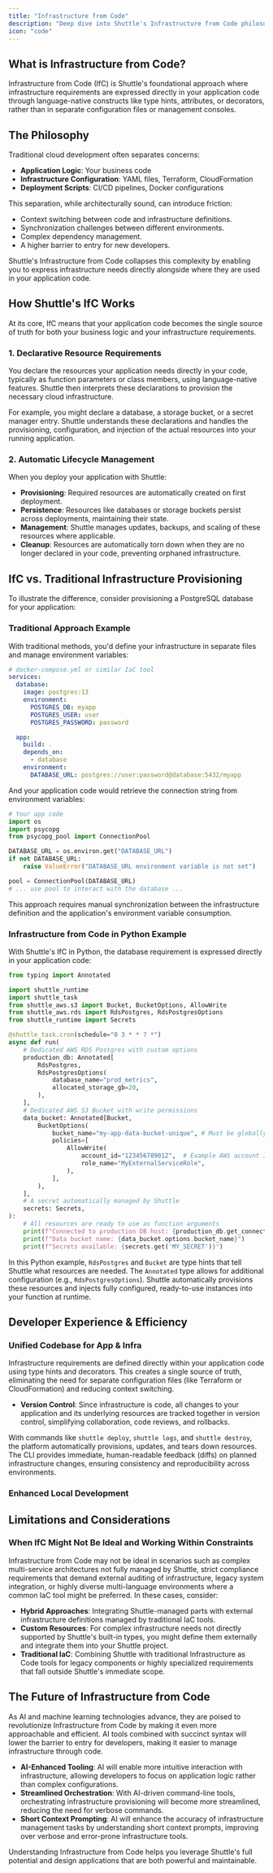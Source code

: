 ```yaml
---
title: "Infrastructure from Code"
description: "Deep dive into Shuttle's Infrastructure from Code philosophy and how it differs from traditional approaches"
icon: "code"
---
```


## What is Infrastructure from Code?

Infrastructure from Code (IfC) is Shuttle's foundational approach where infrastructure requirements are expressed directly in your application code through language-native constructs like type hints, attributes, or decorators, rather than in separate configuration files or management consoles.

## The Philosophy

Traditional cloud development often separates concerns:

-   **Application Logic**: Your business code
-   **Infrastructure Configuration**: YAML files, Terraform, CloudFormation
-   **Deployment Scripts**: CI/CD pipelines, Docker configurations

This separation, while architecturally sound, can introduce friction:

-   Context switching between code and infrastructure definitions.
-   Synchronization challenges between different environments.
-   Complex dependency management.
-   A higher barrier to entry for new developers.

Shuttle's Infrastructure from Code collapses this complexity by enabling you to express infrastructure needs directly alongside where they are used in your application code.

## How Shuttle's IfC Works

At its core, IfC means that your application code becomes the single source of truth for both your business logic and your infrastructure requirements.

### 1. Declarative Resource Requirements

You declare the resources your application needs directly in your code, typically as function parameters or class members, using language-native features. Shuttle then interprets these declarations to provision the necessary cloud infrastructure.

For example, you might declare a database, a storage bucket, or a secret manager entry. Shuttle understands these declarations and handles the provisioning, configuration, and injection of the actual resources into your running application.

### 2. Automatic Lifecycle Management

When you deploy your application with Shuttle:

-   **Provisioning**: Required resources are automatically created on first deployment.
-   **Persistence**: Resources like databases or storage buckets persist across deployments, maintaining their state.
-   **Management**: Shuttle manages updates, backups, and scaling of these resources where applicable.
-   **Cleanup**: Resources are automatically torn down when they are no longer declared in your code, preventing orphaned infrastructure.

## IfC vs. Traditional Infrastructure Provisioning

To illustrate the difference, consider provisioning a PostgreSQL database for your application:

### Traditional Approach Example

With traditional methods, you'd define your infrastructure in separate files and manage environment variables:

```yaml
# docker-compose.yml or similar IaC tool
services:
  database:
    image: postgres:13
    environment:
      POSTGRES_DB: myapp
      POSTGRES_USER: user
      POSTGRES_PASSWORD: password

  app:
    build: .
    depends_on:
      - database
    environment:
      DATABASE_URL: postgres://user:password@database:5432/myapp
```

And your application code would retrieve the connection string from environment variables:

```python
# Your app code
import os
import psycopg
from psycopg_pool import ConnectionPool

DATABASE_URL = os.environ.get("DATABASE_URL")
if not DATABASE_URL:
    raise ValueError("DATABASE_URL environment variable is not set")

pool = ConnectionPool(DATABASE_URL)
# ... use pool to interact with the database ...
```

This approach requires manual synchronization between the infrastructure definition and the application's environment variable consumption.

### Infrastructure from Code in Python Example

With Shuttle's IfC in Python, the database requirement is expressed directly in your application code:

```python
from typing import Annotated

import shuttle_runtime
import shuttle_task
from shuttle_aws.s3 import Bucket, BucketOptions, AllowWrite
from shuttle_aws.rds import RdsPostgres, RdsPostgresOptions
from shuttle_runtime import Secrets

@shuttle_task.cron(schedule="0 3 * * ? *")
async def run(
    # Dedicated AWS RDS Postgres with custom options
    production_db: Annotated[
        RdsPostgres,
        RdsPostgresOptions(
            database_name="prod_metrics",
            allocated_storage_gb=20,
        ),
    ],
    # Dedicated AWS S3 Bucket with write permissions
    data_bucket: Annotated[Bucket,
        BucketOptions(
            bucket_name="my-app-data-bucket-unique", # Must be globally unique
            policies=[
                AllowWrite(
                    account_id="123456789012",  # Example AWS account ID
                    role_name="MyExternalServiceRole",
                ),
            ],
        ),
    ],
    # A secret automatically managed by Shuttle
    secrets: Secrets,
):
    # All resources are ready to use as function arguments
    print(f"Connected to production DB host: {production_db.get_connection().dsn}")
    print(f"Data bucket name: {data_bucket.options.bucket_name}")
    print(f"Secrets available: {secrets.get('MY_SECRET')}")
```

In this Python example, `RdsPostgres` and `Bucket` are type hints that tell Shuttle what resources are needed. The `Annotated` type allows for additional configuration (e.g., `RdsPostgresOptions`). Shuttle automatically provisions these resources and injects fully configured, ready-to-use instances into your function at runtime.

## Developer Experience & Efficiency

### Unified Codebase for App & Infra

Infrastructure requirements are defined directly within your application code using type hints and decorators. This creates a single source of truth, eliminating the need for separate configuration files (like Terraform or CloudFormation) and reducing context switching.

-   **Version Control**: Since infrastructure is code, all changes to your application and its underlying resources are tracked together in version control, simplifying collaboration, code reviews, and rollbacks.

With commands like `shuttle deploy`, `shuttle logs`, and `shuttle destroy`, the platform automatically provisions, updates, and tears down resources. The CLI provides immediate, human-readable feedback (diffs) on planned infrastructure changes, ensuring consistency and reproducibility across environments.

### Enhanced Local Development

## Limitations and Considerations

### When IfC Might Not Be Ideal and Working Within Constraints

Infrastructure from Code may not be ideal in scenarios such as complex multi-service architectures not fully managed by Shuttle, strict compliance requirements that demand external auditing of infrastructure, legacy system integration, or highly diverse multi-language environments where a common IaC tool might be preferred. In these cases, consider:

-   **Hybrid Approaches**: Integrating Shuttle-managed parts with external infrastructure definitions managed by traditional IaC tools.
-   **Custom Resources**: For complex infrastructure needs not directly supported by Shuttle's built-in types, you might define them externally and integrate them into your Shuttle project.
-   **Traditional IaC**: Combining Shuttle with traditional Infrastructure as Code tools for legacy components or highly specialized requirements that fall outside Shuttle's immediate scope.

## The Future of Infrastructure from Code

As AI and machine learning technologies advance, they are poised to revolutionize Infrastructure from Code by making it even more approachable and efficient. AI tools combined with succinct syntax will lower the barrier to entry for developers, making it easier to manage infrastructure through code.

-   **AI-Enhanced Tooling**: AI will enable more intuitive interaction with infrastructure, allowing developers to focus on application logic rather than complex configurations.
-   **Streamlined Orchestration**: With AI-driven command-line tools, orchestrating infrastructure provisioning will become more streamlined, reducing the need for verbose commands.
-   **Short Context Prompting**: AI will enhance the accuracy of infrastructure management tasks by understanding short context prompts, improving over verbose and error-prone infrastructure tools.

Understanding Infrastructure from Code helps you leverage Shuttle's full potential and design applications that are both powerful and maintainable.
